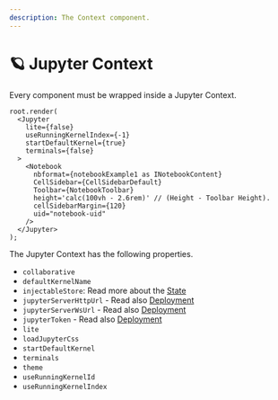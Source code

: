```yaml
---
description: The Context component.
---
```


# 🪐 Jupyter Context

Every component must be wrapped inside a Jupyter Context.

```tsx
root.render(
  <Jupyter
    lite={false}
    useRunningKernelIndex={-1}
    startDefaultKernel={true}
    terminals={false}
  >
    <Notebook
      nbformat={notebookExample1 as INotebookContent}
      CellSidebar={CellSidebarDefault}
      Toolbar={NotebookToolbar}
      height='calc(100vh - 2.6rem)' // (Height - Toolbar Height).
      cellSidebarMargin={120}
      uid="notebook-uid"
    />
  </Jupyter>
);
```

The Jupyter Context has the following properties.

- `collaborative`
- `defaultKernelName`
- `injectableStore`: Read more about the [State](/docs/state)
- `jupyterServerHttpUrl` - Read also [Deployment](/docs/deployments/jupyter-server)
- `jupyterServerWsUrl` - Read also [Deployment](/docs/deployments/jupyter-server)
- `jupyterToken` - Read also [Deployment](/docs/deployments/jupyter-server)
- `lite`
- `loadJupyterCss`
- `startDefaultKernel`
- `terminals`
- `theme`
- `useRunningKernelId`
- `useRunningKernelIndex`
